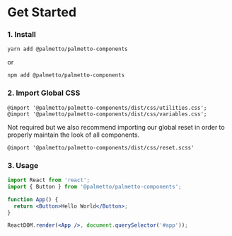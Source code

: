 
<Meta title="About/Get Started" />

# Get Started

### 1. Install

`yarn add @palmetto/palmetto-components`

or

`npm add @palmetto/palmetto-components`

### 2. Import Global CSS

```
@import '@palmetto/palmetto-components/dist/css/utilities.css';
@import '@palmetto/palmetto-components/dist/css/variables.css';
```

Not required but we also recommend importing our global reset in order to properly maintain the
look of all components.

```
@import '@palmetto/palmetto-components/dist/css/reset.scss'
```

### 3. Usage

```jsx
import React from 'react';
import { Button } from '@palmetto/palmetto-components';

function App() {
  return <Button>Hello World</Button>;
}

ReactDOM.render(<App />, document.querySelector('#app'));
```
